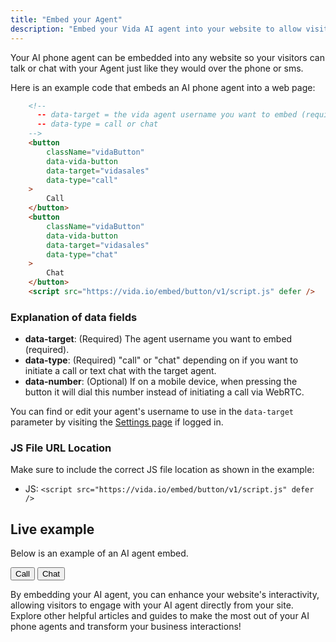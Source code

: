 ```yaml
---
title: "Embed your Agent"
description: "Embed your Vida AI agent into your website to allow visitors to talk to your agent from anywhere."
---
```


Your AI phone agent can be embedded into any website so your visitors can talk or chat with your Agent just like they would over the phone or sms.

Here is an example code that embeds an AI phone agent into a web page:

```html
	<!-- 
	  -- data-target = the vida agent username you want to embed (required)
	  -- data-type = call or chat
	-->
	<button
		className="vidaButton"
	    data-vida-button
	    data-target="vidasales"
	    data-type="call"
  	>
    	Call
  	</button>
  	<button
  		className="vidaButton"
	    data-vida-button
	    data-target="vidasales"
	    data-type="chat"
  	>
    	Chat
  	</button>
	<script src="https://vida.io/embed/button/v1/script.js" defer />
```

### Explanation of data fields

- **data-target**: (Required) The agent username you want to embed (required).
- **data-type**: (Required) "call" or "chat" depending on if you want to initiate a call or text chat with the target agent.
- **data-number**: (Optional) If on a mobile device, when pressing the button it will dial this number instead of initiating a call via WebRTC.

You can find or edit your agent's username to use in the `data-target` parameter by visiting the [Settings page](https://vida.io/app/inbox?filter=priority&settings=true&showOrgSettings=true&settingsTab=general) if logged in.

### JS File URL Location

Make sure to include the correct JS file location as shown in the example:

- JS: `<script src="https://vida.io/embed/button/v1/script.js" defer />`

## Live example

Below is an example of an AI agent embed.

<div class>
<button className="vidaButton" data-vida-button data-target="vidasales" data-type="call">
Call

</button>

<button className="vidaButton" data-vida-button data-target="vidasales" data-type="chat">
Chat

</button>

</div>

By embedding your AI agent, you can enhance your website's interactivity, allowing visitors to engage with your AI agent directly from your site. Explore other helpful articles and guides to make the most out of your AI phone agents and transform your business interactions\!